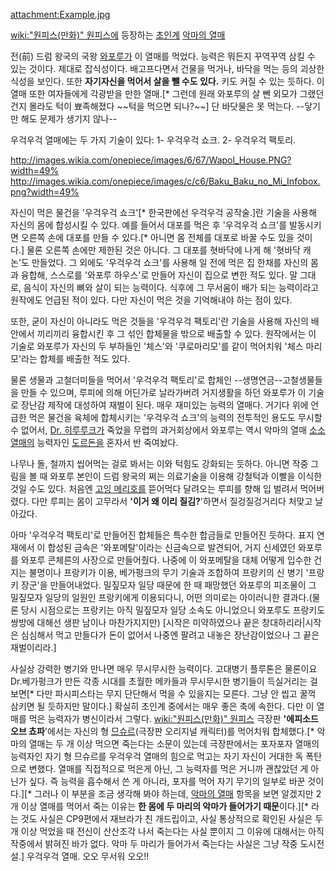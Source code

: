 attachment:Example.jpg

[[wiki:"원피스(만화)" 원피스]]에 등장하는 [[초인계]] [[악마의 열매]]

전(前) 드럼 왕국의 국왕 [[와포루]]가 이 열매를 먹었다. 능력은 뭐든지 꾸역꾸역 삼킬 수 있는 것이다. 제대로 잡식성이다. 배고프다면서 건물을 먹거나, 바닥을 먹는 등의 괴상한 식성을 보인다. 또한 '''자기자신을 먹어서 살을 뺄 수도 있다.''' 키도 커질 수 있는 듯하다. 이 열매 또한 여자들에게 각광받을 만한 열매.[* 그런데 원래 와포루의 살 뺀 외모가 그랬던 건지 몰라도 턱이 뾰족해졌다 ~~턱을 먹으면 되나?~~]  단 바닷물은 못 먹는다. --닿기만 해도 문제가 생기지 않나--

우걱우걱 열매에는 두 가지 기술이 있다:
1- 우걱우걱 쇼크.
2- 우걱우걱 팩토리.

http://images.wikia.com/onepiece/images/6/67/Wapol_House.PNG?width=49% http://images.wikia.com/onepiece/images/c/c6/Baku_Baku_no_Mi_Infobox.png?width=49%

자신이 먹은 물건을 '우걱우걱 쇼크'[* 한국판에선 우걱우걱 공작술.]란 기술을 사용해 자신의 몸에 합성시킬 수 있다. 예를 들어서 대포를 먹은 후 '우걱우걱 쇼크'를 발동시키면 오른쪽 손에 대포를 만들 수 있다.[* 아니면 몸 전체를 대포로 바꿀 수도 있을 것이다.] 물론 오른쪽 손에만 제한된 것은 아니다. 그 대포를 혓바닥에 나게 해 '혓바닥 캐논'도 만들었다. 그 외에도 '우걱우걱 쇼크'를 사용해 일 전에 먹은 집 한채를 자신의 몸과 융합해, 스스로를 '와포루 하우스'로 만들어 자신이 집으로 변한 적도 있다. 말 그대로, 음식이 자신의 뼈와 살이 되는 능력이다. 식후에 그 무서움이 배가 되는 능력이라고 원작에도 언급된 적이 있다. 다만 자신이 먹은 것을 기억해내야 하는 점이 있다.

또한, 굳이 자신이 아니라도 먹은 것들을 '우걱우걱 팩토리'란 기술을 사용해 자신의 배 안에서 끼리끼리 융합시킨 후 그 섞인 합체물을 밖으로 배출할 수 있다. 원작에서는 이 기술로 와포루가 자신의 두 부하들인 '체스'와 '쿠로마리모'를 같이 먹어치워 '체스 마리모'라는 합체를 배출한 적도 있다.

물론 생물과 고철더미들을 먹어서 '우걱우걱 팩토리'로 합체인 --생명연금--고철생물들을 만들 수 있으며, 루피에 의해 어딘가로 날라가버려 거지생활을 하던 와포루가 이 기술로 장난감 제작에 대성하여 재벌이 된다. 매우 재미있는 능력의 열매다. 거기다 위에 언급한 먹은 물건을 육체에 합체시키는 '우걱우걱 쇼크'의 능력의 전투적인 용도도 무시할 수 없어서, [[Dr. 히루루크]]가 죽었을 무렵의 과거회상에서 와포루는 역시 악마의 열매 [[소소 열매]]의 능력자인 [[도르돈]]을 혼자서 반 죽여놨다.

나무나 돌, 철까지 씹어먹는 걸로 봐서는 이와 턱힘도 강화되는 듯하다. 아니면 작중 그림을 볼 때 와포루 본인이 드럼 왕국의 쩌는 의료기술을 이용해 강철턱과 이빨을 이식한 것일 수도 있다. 처음엔 [[고잉 메리호]]를 뜯어먹다 달려오는 루피를 향해 입 벌려서 먹어버렸다. 다만 루피는 몸이 고무라서 ''''이거 왜 이리 질김?''''하면서 질겅질겅거리다 처맞고 날아갔다.

아마 '우걱우걱 팩토리'로 만들어진 합체들은 특수한 합금들로 만들어진 듯하다. 표지 연재에서 이 합성된 금속은 '와포메탈'이라는 신금속으로 발견되어, 거지 신세였던 와포루를 와포루 콘체른의 사장으로 만들어줬다. 나중에 이 와포메탈을 대체 어떻게 입수한 건지는 불명이나 프랑키가 이용, 베가펑크의 무기 기술과 조합하여 프랑키의 신 병기 '프랑키 장군'을 만들어내었다. 밀짚모자 일당 때문에 한 때 패망했던 와포루의 피조물이 그 밀짚모자 일당의 일원인 프랑키에게 이용되다니, 어떤 의미로는 아이러니한 결과다.(물론 당시 시점으로는 프랑키는 아직 밀짚모자 일당 소속도 아니었으니 와포루도 프랑키도 쌍방에 대해선 생판 남이나 마찬가지지만)
[시작은 미약하였으나 끝은 창대하리라|시작은 심심해서 먹고 만들다가 돈이 없어서 나중엔 팔려고 내놓은 장난감이었으나 그 끝은 재벌이리라.]

사실상 강력한 병기와 만나면 매우 무시무시한 능력이다. 고대병기 플루톤은 물론이요  Dr.베가펑크가 만든 각종 시대를 초월한 메카들과 무시무시한 병기들이 득실거리는 걸 보면[* 다만 파시피스타는 무지 단단해서 먹을 수 있을지는 모른다. 그냥 안 씹고 꿀꺽 삼키면 될 듯하지만 말이다.] 확실히 초인계 중에서는 매우 좋은 축에 속한다. 다만 이 열매를 먹은 능력자가 병신이라서 그렇다. [[wiki:"원피스(만화)" 원피스]] 극장판 ''''에피소드 오브 쵸파''''에서는 자신의 형 [[므슈르]](극장판 오리지널 캐릭터)를 먹어치워 합체했다.[* 악마의 열매는 두 개 이상 먹으면 죽는다는 소문이 있는데 극장판에서는 포자포자 열매의 능력자인 자기 형 므슈르를 우걱우걱 열매의 힘으로 먹고는 자기 자신이 거대한 독 폭탄으로 변했다. 열매를 직접적으로 먹은게 아닌, 그 능력자를 먹은 거니까 괜찮았던 게 아닌가 싶다. 즉 능력을 흡수해서 쓴 게 아니라, 포자를 먹어 자기 무기의 일부로 바꾼 것이다.][* 그러나 이 부분을 조금 생각해 봐야 하는데, [[악마의 열매]] 항목을 보면 알겠지만 2개 이상 열매를 먹어서 죽는 이유는 '''한 몸에 두 마리의 악마가 들어가기 때문'''이다.][* 라는 것도 사실은 CP9편에서 재브라가 친 개드립이고, 사실 통상적으로 확인된 사실은 두 개 이상 먹었을 때 전신이 산산조각 나서 죽는다는 사실 뿐이지 그 이유에 대해서는 아직 작중에서 밝혀진 바가 없다. 악마 두 마리가 들어가서 죽는다는 사실은 그냥 작중 도시전설.] 우걱우걱 열매. 오오 무서워 오오!!

